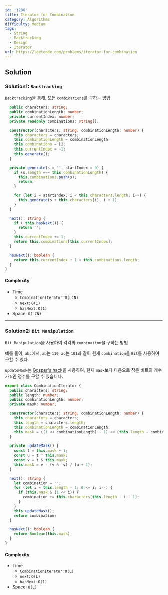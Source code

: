 ```yaml
---
id: '1286'
title: Iterator for Combination
category: Algorithms
difficulty: Medium
tags:
  - String
  - Backtracking
  - Design
  - Iterator
url: https://leetcode.com/problems/iterator-for-combination
---
```


## Solution

### Solution1: `Backtracking`

`Backtracking`을 통해, 모든 `combinations`를 구하는 방법

```typescript showLineNumbers
  public characters: string;
  public combinationLength: number;
  private currentIndex: number;
  private readonly combinations: string[];

  constructor(characters: string, combinationLength: number) {
    this.characters = characters;
    this.combinationLength = combinationLength;
    this.combinations = [];
    this.currentIndex = -1;
    this.generate();
  }

  private generate(s = '', startIndex = 0) {
    if (s.length === this.combinationLength) {
      this.combinations.push(s);
      return;
    }

    for (let i = startIndex; i < this.characters.length; i++) {
      this.generate(s + this.characters[i], i + 1);
    }
  }

  next(): string {
    if (!this.hasNext()) {
      return '';
    }
    this.currentIndex += 1;
    return this.combinations[this.currentIndex];
  }

  hasNext(): boolean {
    return this.currentIndex + 1 < this.combinations.length;
  }
}
```

#### Complexity

- Time
  - `CombinationIterator`: `O(LCN)`
  - `next`: `O(1)`
  - `hasNext`: `O(1)`
- Space: `O(LCN)`

---

### Solution2: `Bit Manipulation`

`Bit Manipulation`을 사용하여 각각의 `combination`을 구하는 방법

예를 들어, `abc`에서, `ab`는 `110`, `ac`는 `101`과 같이 현재 `combination`을 `Bit`를 사용하여 구할 수 있다.

`updateMask`는 [Gosper's hack](https://stackoverflow.com/questions/18929306/efficient-way-to-find-next-smaller-number-with-same-number-of-1-bits/18930479#18930479)을 사용하여,
현재 `mask`보다 다음으로 작은 비트의 개수가 `N`인 정수를 구할 수 있습니다.

```typescript showLineNumbers
export class CombinationIterator {
  public characters: string;
  public length: number;
  public combinationLength: number;
  private mask: number;

  constructor(characters: string, combinationLength: number) {
    this.characters = characters;
    this.length = characters.length;
    this.combinationLength = combinationLength;
    this.mask = ((1 << combinationLength) - 1) << (this.length - combinationLength);
  }

  private updateMask() {
    const t = this.mask + 1;
    const u = t ^ this.mask;
    const v = t & this.mask;
    this.mask = v - (v & -v) / (u + 1);
  }

  next(): string {
    let combination = '';
    for (let i = this.length - 1; 0 <= i; i--) {
      if (this.mask & (1 << i)) {
        combination += this.characters[this.length - i - 1];
      }
    }
    this.updateMask();
    return combination;
  }

  hasNext(): boolean {
    return Boolean(this.mask);
  }
}
```

#### Complexity

- Time
  - `CombinationIterator`: `O(L)`
  - `next`: `O(L)`
  - `hasNext`: `O(1)`
- Space: `O(L)`
